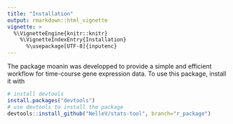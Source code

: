 ```yaml
---
title: "Installation"
output: rmarkdown::html_vignette
vignette: >
  %\VignetteEngine{knitr::knitr}
    %\VignetteIndexEntry{Installation}
      %\usepackage[UTF-8]{inputenc}
---
```


The package moanin was developped to provide a simple and efficient workflow
for time-course gene expression data. To use this package, install it with

```r
# install devtools
install.packages("devtools")
# use devtools to install the package
devtools::install_github("NelleV/stats-tool", branch="r_package")
```
